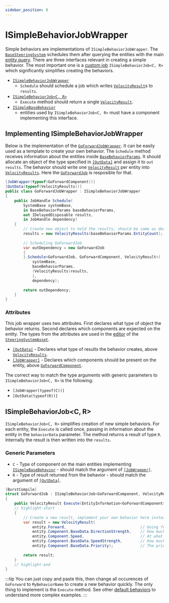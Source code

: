 ```yaml
---
sidebar_position: 0
---
```



# ISimpleBehaviorJobWrapper

Simple behaviors are implementations of `ISimpleBehaviorJobWrapper`. The [`BaseSteeringSystem`](/docs/documentation-core/base-system/BaseSteeringSystem) schedules them after querying the entities with the main [entity query](/docs/documentation-core/queries/entity-queries). There are three interfaces relevant in creating a simple behavior. The most important one is a [custom job](https://docs.unity3d.com/Packages/com.unity.jobs@0.0/manual/custom_job_types.html) `ISimpleBehaviorJob<C, R>` which significantly simplifies creating the behaviors. 

- [`ISimpleBehaviorJobWrapper`](/docs/documentation-core/behaviors/simple-behaviors/ISimpleBehaviorJob#implementing-isimplebehaviorjobwrapper)
    - `Schedule` should schedule a job which writes [`VelocityResult`](/docs/documentation-defaults/behaviors/VelocityResult)s to `results`.
- [`ISimpleBehaviorJob<C, R>`](/docs/documentation-core/behaviors/simple-behaviors/ISimpleBehaviorJob#isimplebehaviorjobc-r) 
    - `Execute` method should return a single [`VelocityResult`](/docs/documentation-defaults/behaviors/VelocityResult).
- [`ISimpleBaseBehavior`](/docs/documentation-core/components/ISimpleBaseBehavior)
    - entities used by `ISimpleBehaviorJob<C, R>` must have a component implementing this interface.


## Implementing ISimpleBehaviorJobWrapper

Below is the implementation of the [`GoForwardJobWrapper`](/docs/documentation-defaults/behaviors/simple-behaviors/go-foward). It can be easily used as a template to create your own behavior. The `Schedule` method receives information about the entities inside [`BaseBehaviorParams`](/docs/documentation-core/base-system/BaseBehaviorParams). It should allocate an object of the type specified in [`[OutData]`](/docs/documentation-core/attributes#outdataattribute) and assign it to `out results`. The behavior should write one [`VelocityResult`](/docs/documentation-defaults/behaviors/VelocityResult) per entity into [`VelocityResults`](/docs/documentation-defaults/behaviors/VelocityResult). Here the [`GoForwardJob`](/docs/documentation-defaults/behaviors/simple-behaviors/go-foward#goforwardjob) is resposible for that.

```csharp title="GoForwardJobWrapper.cs"
[JobWrapper(typeof(GoForwardComponent))]
[OutData(typeof(VelocityResults))]
public class GoForwardJobWrapper : ISimpleBehaviorJobWrapper
{
    public JobHandle Schedule(
        SystemBase systemBase,
        in BaseBehaviorParams baseBehaviorParams,
        out IDelayedDisposable results,
        in JobHandle dependency)
    {
        // Create new object to hold the results, should be same as declared in OutData
        results = new VelocityResults(baseBehaviorParams.EntityCount);
            
        // Scheduling GoForwardJob
        var outDependency = new GoForwardJob
        {
        }.Schedule<GoForwardJob, GoForwardComponent, VelocityResult>(
            systemBase,
            baseBehaviorParams,
            (VelocityResults)results,
            1,
            dependency);
            
        return outDependency;
    }
}
```

### Attributes

This job wrapper uses two attributes. First declares what type of object the behavior returns. Second declares which components are expected on the entity. The types from the attributes are used in the [editor](/docs/documentation-core/editor) of the [`SteeringSystemAsset`](/docs/documentation-core/base-system/SteeringSystemAsset). 

- [`[OutData]`](/docs/documentation-core/attributes#outdataattribute) - Declares what type of results the behavior creates, above [`VelocityResults`](/docs/documentation-defaults/behaviors/VelocityResult).
- [`[JobWrapper]`](/docs/documentation-core/attributes#jobwrapperattribute) - Declares which components should be present on the entity, above [`GoForwardComponent`](/docs/documentation-defaults/behaviors/simple-behaviors/go-foward#goforwardcomponent).

The correct way to match the type arguments with generic parameters to `ISimpleBehaviorJob<C, R>` is the following:
- `[JobWrapper(typeof(C))]`
- `[OutData(typeof(R))]`

## ISimpleBehaviorJob\<C, R\>

`ISimpleBehaviorJob<C, R>` simplifies creation of new simple behaviors. For each entity, the `Execute` is called once, passing in information about the entity in the `behaviorData` parameter. The method returns a result of type `R`. Internally the result is then written into the `results`. 

### Generic Parameters

- `C` - Type of component on the main entities implementing [`ISimpleBaseBehavior`](/docs/documentation-core/components/ISimpleBaseBehavior) - should match the argument of [`[JobWrapper]`](/docs/documentation-core/attributes#jobwrapperattribute).
- `R` - Type of result returned from the behavior - should match the argument of [`[OutData]`](/docs/documentation-core/attributes#outdataattribute).

```csharp title="GoForwardJobWrapper.cs"
[BurstCompile]
struct GoForwardJob : ISimpleBehaviorJob<GoForwardComponent, VelocityResult>
{
    public VelocityResult Execute(EntityInformation<GoForwardComponent> entity)
    // highlight-start
    {
        // Create a new result, implement your own behavior here instead
        var result = new VelocityResult(
            entity.Forward,                                 // Going forward in the current facing direction
            entity.Component.BaseData.DirectionStrength,    // How much I want to go in that direction
            entity.Component.Speed,                         // At what speed I want to go in that direction
            entity.Component.BaseData.SpeedStrength,        // How much I want to go at that speed
            entity.Component.BaseData.Priority);            // The priority of this behavior
            
        return result;
    }
    // highlight-end
}
```

:::tip
You can just copy and paste this, then change all occurences of `GoForward` to `MyBehaviorName` to create a new behavior quickly. The only thing to implement is the `Execute` method. See other [default behaviors](/docs/category/simple-behaviors-1) to understand more complex examples.
:::